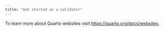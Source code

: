 ```yaml
---
title: "Get started as a validator"
---
```


To learn more about Quarto websites visit <https://quarto.org/docs/websites>.

